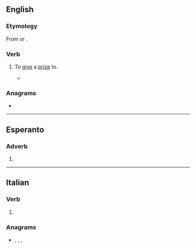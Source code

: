 ==English==

===Etymology===
From {{m|en|premium}} or {{etyl|la|en}} {{m|la|praemium||prize}}.

===Verb===
{{en-verb|premiat}}

# {{lb|en|transitive}} To [[give]] a [[prize]] to.
#* {{quote-journal|en|journal=Landscape Architecture|volume=80|page=170|year=1990|passage=Inevitably, a jury numbed by a succession of slides '''premiates''' some designs because they are "interesting" or "different."}}

===Anagrams===
* {{anagrams|en|a=aeeimprt|eta prime|etaprime|imperate}}

----

==Esperanto==

===Adverb===
{{eo-part}}

# {{eo-form of|premi|ate}}

----

==Italian==

===Verb===
{{head|it|verb form}}

# {{inflection of|it|premere||2|p|pres|subj}}

===Anagrams===
* {{l|it|imperate}}, {{l|it|permeati}}, {{l|it|pietrame}}, {{l|it|temperai}}
